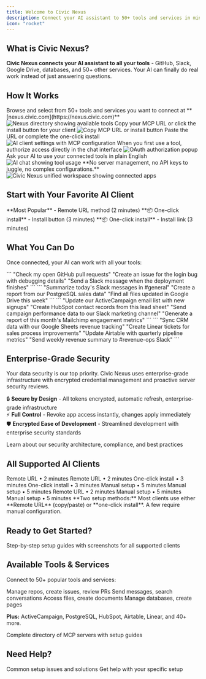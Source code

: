 ```yaml
---
title: Welcome to Civic Nexus
description: Connect your AI assistant to 50+ tools and services in minutes
icon: "rocket"
---
```


## What is Civic Nexus?

**Civic Nexus connects your AI assistant to all your tools** - GitHub, Slack, Google Drive, databases, and 50+ other services. Your AI can finally do real work instead of just answering questions.

## How It Works

<Steps>
  <Step title="Visit nexus.civic.com">
    Browse and select from 50+ tools and services you want to connect at **[nexus.civic.com](https://nexus.civic.com)**
    <Frame caption="Browse and select your tools">
      <img
        className="rounded-lg"
        src="https://placehold.co/400x250/f0f9ff/0ea5e9?text=Browse+Tools"
        alt="Nexus directory showing available tools"
      />
    </Frame>
  </Step>
  <Step title="Get Your Connection">
    Copy your MCP URL or click the install button for your client
    <Frame caption="Get your connection details">
      <img
        className="rounded-lg"
        src="https://placehold.co/400x250/f0fdf4/22c55e?text=Get+Connection"
        alt="Copy MCP URL or install button"
      />
    </Frame>
  </Step>
  <Step title="Connect Your AI Client">
    Paste the URL or complete the one-click install
    <Frame caption="Connect to your AI client">
      <img
        className="rounded-lg"
        src="https://placehold.co/400x250/fef3c7/d97706?text=Connect+Client"
        alt="AI client settings with MCP configuration"
      />
    </Frame>
  </Step>
  <Step title="Authorize Your Tools">
    When you first use a tool, authorize access directly in the chat interface
    <Frame caption="Authorize tool access">
      <img
        className="rounded-lg"
        src="https://placehold.co/400x250/fce7f3/be185d?text=Authorize+Tools"
        alt="OAuth authorization popup"
      />
    </Frame>
  </Step>
  <Step title="Start Using">
    Ask your AI to use your connected tools in plain English
    <Frame caption="Your AI can now access your tools">
      <img
        className="rounded-lg"
        src="https://placehold.co/400x250/f3e8ff/a855f7?text=Start+Using"
        alt="AI chat showing tool usage"
      />
    </Frame>
  </Step>
</Steps>

<Note>
**No server management, no API keys to juggle, no complex configurations.**
</Note>

<Frame caption="Civic Nexus connects your tools in one secure workspace">
  <img
    className="rounded-lg"
    src="https://placehold.co/800x400/e0e7ff/6366f1?text=Civic+Nexus+Unified+Workspace"
    alt="Civic Nexus unified workspace showing connected apps"
  />
</Frame>

## Start with Your Favorite AI Client

<CardGroup cols={3}>
  <Card title="Claude Desktop" icon="desktop" href="/nexus/quickstart/clients/claude-desktop">
    **Most Popular** - Remote URL method (2 minutes)
  </Card>
  <Card title="Cursor" icon="code" href="/nexus/quickstart/clients/cursor">
    **📦 One-click install** - Install button (3 minutes)
  </Card>
  <Card title="VS Code" icon="code" href="/nexus/quickstart/clients/vscode">
    **📦 One-click install** - Install link (3 minutes)
  </Card>
</CardGroup>

## What You Can Do

Once connected, your AI can work with all your tools:

<Tabs>
  <Tab title="For Developers">
    ```
    "Check my open GitHub pull requests"
    "Create an issue for the login bug with debugging details"
    "Send a Slack message when the deployment finishes"
    ```
  </Tab>
  <Tab title="For Teams">
    ```
    "Summarize today's Slack messages in #general"
    "Create a report from our PostgreSQL sales data"
    "Find all files updated in Google Drive this week"
    ```
  </Tab>
  <Tab title="For Marketing">
    ```
    "Update our ActiveCampaign email list with new signups"
    "Create HubSpot contact records from this lead sheet"
    "Send campaign performance data to our Slack marketing channel"
    "Generate a report of this month's Mailchimp engagement metrics"
    ```
  </Tab>
  <Tab title="For RevOps">
    ```
    "Sync CRM data with our Google Sheets revenue tracking"
    "Create Linear tickets for sales process improvements"
    "Update Airtable with quarterly pipeline metrics"
    "Send weekly revenue summary to #revenue-ops Slack"
    ```
  </Tab>
</Tabs>

## Enterprise-Grade Security

<Note>
  Your data security is our top priority. Civic Nexus uses enterprise-grade infrastructure with encrypted credential management and proactive server security reviews.
</Note>

🔒 **Secure by Design** - All tokens encrypted, automatic refresh, enterprise-grade infrastructure  
⚡ **Full Control** - Revoke app access instantly, changes apply immediately  
🛡️ **Encrypted Ease of Development** - Streamlined development with enterprise security standards

<Card title="Complete Security Details" icon="shield-check" href="/nexus/reference/security">
  Learn about our security architecture, compliance, and best practices
</Card>

## All Supported AI Clients

<CardGroup cols={3}>
  <Card title="Claude Desktop" icon="desktop" href="/nexus/quickstart/clients/claude-desktop">
    Remote URL • 2 minutes
  </Card>
  <Card title="Claude.ai" icon="globe" href="/nexus/quickstart/clients/claude-web">
    Remote URL • 2 minutes
  </Card>
  <Card title="Cursor" icon="code" href="/nexus/quickstart/clients/cursor">
    One-click install • 3 minutes
  </Card>
  <Card title="VS Code" icon="code" href="/nexus/quickstart/clients/vscode">
    One-click install • 3 minutes
  </Card>
  <Card title="JetBrains IDEs" icon="command" href="/nexus/quickstart/clients/jetbrains">
    Manual setup • 5 minutes
  </Card>
  <Card title="Windsurf" icon="wind" href="/nexus/quickstart/clients/windsurf">
    Manual setup • 5 minutes
  </Card>
  <Card title="Goose" icon="terminal" href="/nexus/quickstart/clients/goose">
    Remote URL • 2 minutes
  </Card>
  <Card title="Claude Code" icon="terminal" href="/nexus/quickstart/clients/claude-code">
    Manual setup • 5 minutes
  </Card>
  <Card title="Gemini CLI" icon="google" href="/nexus/quickstart/clients/gemini">
    Manual setup • 5 minutes
  </Card>
</CardGroup>

<Info>
**Two setup methods:** Most clients use either **Remote URL** (copy/paste) or **one-click install**. A few require manual configuration.
</Info>

## Ready to Get Started?

<Card title="Choose Your AI Client and Get Connected" icon="rocket" href="/nexus/quickstart">
  Step-by-step setup guides with screenshots for all supported clients
</Card>

## Available Tools & Services

Connect to 50+ popular tools and services:

<CardGroup cols={2}>
  <Card title="GitHub" icon="github" href="/nexus/reference/servers/github">
    Manage repos, create issues, review PRs
  </Card>
  <Card title="Slack" icon="slack" href="/nexus/reference/servers/slack">
    Send messages, search conversations
  </Card>
  <Card title="Google Drive" icon="google-drive" href="/nexus/reference/servers/googledrive">
    Access files, create documents
  </Card>
  <Card title="Notion" icon="notion" href="/nexus/reference/servers/notion">
    Manage databases, create pages
  </Card>
</CardGroup>

**Plus:** ActiveCampaign, PostgreSQL, HubSpot, Airtable, Linear, and 40+ more.

<Card title="Browse All Available Tools" icon="server" href="/nexus/reference/servers">
  Complete directory of MCP servers with setup guides
</Card>

## Need Help?

<CardGroup cols={2}>
  <Card title="Troubleshooting" icon="wrench" href="/nexus/troubleshooting">
    Common setup issues and solutions
  </Card>
  <Card title="Contact Support" icon="message-circle" href="https://civickey.typeform.com/to/qJ5mieBw">
    Get help with your specific setup
  </Card>
</CardGroup>

